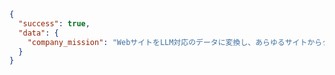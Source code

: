```json JSON
{
  "success": true,
  "data": {
    "company_mission": "WebサイトをLLM対応のデータに変換し、あらゆるサイトからクロールしたクリーンなデータでAIアプリを支えます。"
  }
}
```
